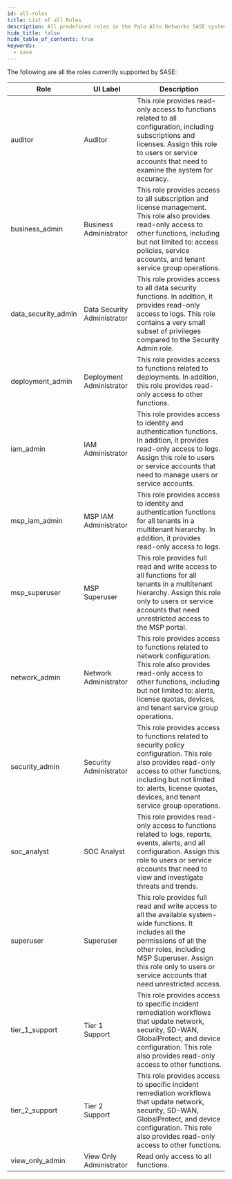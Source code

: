```yaml
---
id: all-roles
title: List of all Roles
description: All predefined roles in the Palo Alto Networks SASE system.
hide_title: false
hide_table_of_contents: true
keywords:
  - sase
---
```


The following are all the roles currently supported by SASE:

[//]: # "Content below this line is generated by script. Please do not change this comment."

| Role                | UI Label                    | Description                                                                                                                                                                                                                                                  |
| ------------------- | --------------------------- | ------------------------------------------------------------------------------------------------------------------------------------------------------------------------------------------------------------------------------------------------------------ |
| auditor             | Auditor                     | This role provides read-only access to functions related to all configuration, including subscriptions and licenses. Assign this role to users or service accounts that need to examine the system for accuracy.                                             |
| business_admin      | Business Administrator      | This role provides access to all subscription and license management. This role also provides read-only access to other functions, including but not limited to: access policies, service accounts, and tenant service group operations.                     |
| data_security_admin | Data Security Administrator | This role provides access to all data security functions. In addition, it provides read-only access to logs. This role contains a very small subset of privileges compared to the Security Admin role.                                                       |
| deployment_admin    | Deployment Administrator    | This role provides access to functions related to deployments. In addition, this role provides read-only access to other functions.                                                                                                                          |
| iam_admin           | IAM Administrator           | This role provides access to identity and authentication functions. In addition, it provides read-only access to logs. Assign this role to users or service accounts that need to manage users or service accounts.                                          |
| msp_iam_admin       | MSP IAM Administrator       | This role provides access to identity and authentication functions for all tenants in a multitenant hierarchy. In addition, it provides read-only access to logs.                                                                                            |
| msp_superuser       | MSP Superuser               | This role provides full read and write access to all functions for all tenants in a multitenant hierarchy. Assign this role only to users or service accounts that need unrestricted access to the MSP portal.                                               |
| network_admin       | Network Administrator       | This role provides access to functions related to network configuration. This role also provides read-only access to other functions, including but not limited to: alerts, license quotas, devices, and tenant service group operations.                    |
| security_admin      | Security Administrator      | This role provides access to functions related to security policy configuration. This role also provides read-only access to other functions, including but not limited to: alerts, license quotas, devices, and tenant service group operations.            |
| soc_analyst         | SOC Analyst                 | This role provides read-only access to functions related to logs, reports, events, alerts, and all configuration. Assign this role to users or service accounts that need to view and investigate threats and trends.                                        |
| superuser           | Superuser                   | This role provides full read and write access to all the available system-wide functions. It includes all the permissions of all the other roles, including MSP Superuser. Assign this role only to users or service accounts that need unrestricted access. |
| tier_1_support      | Tier 1 Support              | This role provides access to specific incident remediation workflows that update network, security, SD-WAN, GlobalProtect, and device configuration. This role also provides read-only access to other functions.                                            |
| tier_2_support      | Tier 2 Support              | This role provides access to specific incident remediation workflows that update network, security, SD-WAN, GlobalProtect, and device configuration. This role also provides read-only access to other functions.                                            |
| view_only_admin     | View Only Administrator     | Read only access to all functions.                                                                                                                                                                                                                           |
